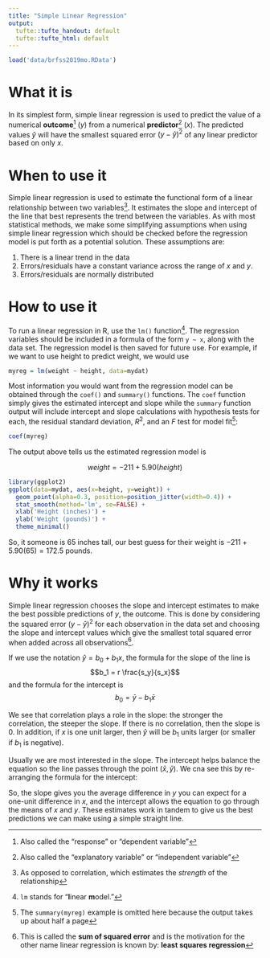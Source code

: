 ```yaml
---
title: "Simple Linear Regression"
output:
  tufte::tufte_handout: default
  tufte::tufte_html: default
---
```


```r
load('data/brfss2019mo.RData')
```

# What it is

In its simplest form, simple linear regression is used to predict the value of a numerical **outcome**^[Also called the "response" or "dependent variable"] ($y$) from a numerical **predictor**^[Also called the "explanatory variable" or "independent variable"] ($x$). The predicted values $\hat{y}$ will have the smallest squared error $(y - \hat{y})^2$ of any linear predictor based on only $x$.


# When to use it

Simple linear regression is used to estimate the functional form of a linear relationship between two variables^[As opposed to correlation, which estimates the *strength* of the relationship]. It estimates the slope and intercept of the line that best represents the trend between the variables. As with most statistical methods, we make some simplifying assumptions when using simple linear regression which should be checked before the regression model is put forth as a potential solution. These assumptions are:

1. There is a linear trend in the data
2. Errors/residuals have a constant variance across the range of $x$ and $y$.
3. Errors/residuals are normally distributed


# How to use it

To run a linear regression in R, use the `lm()` function^[`lm` stands for "**l**inear **m**odel."]. The regression variables should be included in a formula of the form `y ~ x`, along with the data set. The regression model is then saved for future use. For example, if we want to use height to predict weight, we would use

```r
myreg = lm(weight ~ height, data=mydat)
```

Most information you would want from the regression model can be obtained through the `coef()` and `summary()` functions. The `coef` function simply gives the estimated intercept and slope while the `summary` function output will include intercept and slope calculations with hypothesis tests for each, the residual standard deviation, $R^2$, and an $F$ test for model fit^[The `summary(myreg)` example is omitted here because the output takes up about half a page]:

```r
coef(myreg)
```

The output above tells us the estimated regression model is

$$
weight = -211 + 5.90(height)
$$

```r
library(ggplot2)
ggplot(data=mydat, aes(x=height, y=weight)) + 
  geom_point(alpha=0.3, position=position_jitter(width=0.4)) + 
  stat_smooth(method='lm', se=FALSE) + 
  xlab('Height (inches)') + 
  ylab('Weight (pounds)') + 
  theme_minimal()
```

So, it someone is 65 inches tall, our best guess for their weight is $-211 + 5.90(65) = 172.5$ pounds.


# Why it works

Simple linear regression chooses the slope and intercept estimates to make the best possible predictions of $y$, the outcome. This is done by considering the squared error $(y - \hat{y})^2$ for each observation in the data set and choosing the slope and intercept values which give the smallest total squared error when added across all observations^[This is called the **sum of squared error** and is the motivation for the other name linear regression is known by: **least squares regression**].

If we use the notation $\hat{y} = b_0 + b_1 x$, the formula for the slope of the line is $$b_1 = r \frac{s_y}{s_x}$$ and the formula for the intercept is $$b_0 = \bar{y} - b_1 \bar{x}$$

We see that correlation plays a role in the slope: the stronger the correlation, the steeper the slope. If there is no correlation, then the slope is 0. In addition, if $x$ is one unit larger, then $\hat{y}$ will be $b_1$ units larger (or smaller if $b_1$ is negative).

Usually we are most interested in the slope. The intercept helps balance the equation so the line passes through the point $(\bar{x}, \bar{y})$. We cna see this by re-arranging the formula for the intercept:

\begin{align*}
b_0 &= \bar{y} - b_1 \bar{x} \\
b_0 + b_1 \bar{x} &= \bar{y}
\end{align*}

So, the slope gives you the average difference in $y$ you can expect for a one-unit difference in $x$, and the intercept allows the equation to go through the means of $x$ and $y$. These estimates work in tandem to give us the best predictions we can make using a simple straight line.
